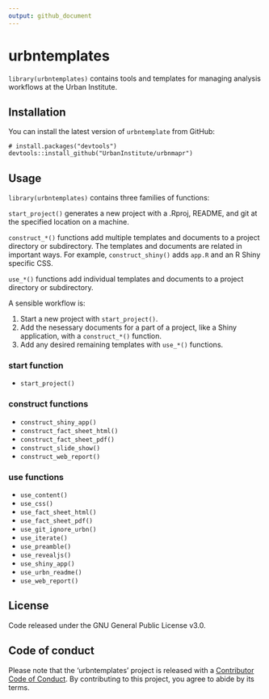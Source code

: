 ```yaml
---
output: github_document
---
```


# urbntemplates

`library(urbntemplates)` contains tools and templates for managing analysis workflows at the Urban Institute. 

## Installation

You can install the latest version of `urbntemplate` from GitHub:

```
# install.packages("devtools")
devtools::install_github("UrbanInstitute/urbnmapr")
```

## Usage

`library(urbntemplates)` contains three families of functions:

`start_project()` generates a new project with a .Rproj, README, and git at the specified location on a machine.

`construct_*()` functions add multiple templates and documents to a project directory or subdirectory. The templates and documents are related in important ways. For example, `construct_shiny()` adds `app.R` and an R Shiny specific CSS.

`use_*()` functions add individual templates and documents to a project directory or subdirectory. 

A sensible workflow is:

1) Start a new project with `start_project()`. 
2) Add the nesessary documents for a part of a project, like a Shiny application, with a `construct_*()` function.
3) Add any desired remaining templates with `use_*()` functions. 

### start function

* `start_project()`

### construct functions

* `construct_shiny_app()` 
* `construct_fact_sheet_html()`
* `construct_fact_sheet_pdf()`
* `construct_slide_show()`
* `construct_web_report()`

### use functions

* `use_content()`
* `use_css()`
* `use_fact_sheet_html()`
* `use_fact_sheet_pdf()`
* `use_git_ignore_urbn()`
* `use_iterate()`
* `use_preamble()`
* `use_revealjs()`
* `use_shiny_app()`
* `use_urbn_readme()`
* `use_web_report()`

## License

Code released under the GNU General Public License v3.0.

## Code of conduct

Please note that the 'urbntemplates' project is released with a [Contributor Code of Conduct](CODE_OF_CONDUCT.md). By contributing to this project, you agree to abide by its terms.
